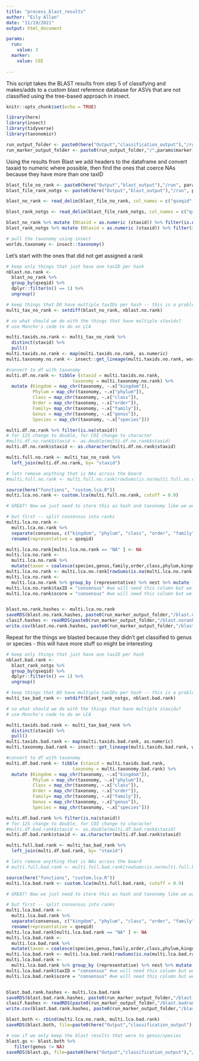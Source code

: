 ```yaml
---
title: "process_blast_results"
author: "Eily Allan"
date: "11/19/2021"
output: html_document

params: 
  run:
    value: 3
  marker:
    value: COI
 
---
```


This script takes the BLAST results from step 5 of classifying and makes/adds to a custom blast reference database for ASVs that are not classified using the tree-based approach in insect. 

```r
knitr::opts_chunk$set(echo = TRUE)
```

```r
library(here)
library(insect)
library(tidyverse)
library(taxonomizr)

run_output_folder <- paste0(here("Output","classification_output"),"/run",params$run) 
run_marker_output_folder <- paste0(run_output_folder,"/",params$marker)

```


Using the results from Blast we add headers to the dataframe and convert taxaid to numeric where possible, then find the ones that coerce NAs because they have more than one taxID

```r

blast_file_no_rank <- paste0(here("Output","blast_output"),"/run", params$run,".",params$marker,".hashes.to.blast.txt")
blast_file_rank_notgs <- paste0(here("Output","blast_output"),"/run", params$run,".",params$marker,".hashes.to.blast2.txt")

blast_no_rank <- read_delim(blast_file_no_rank, col_names = c("qseqid", "sseqid", "sacc", "pident", "length", "mismatch", "gapopen", "qcovus", "qstart", "qend", "sstart", "send", "evalue", "bitscore", "staxid", "qlen", "sscinames", "sseq"), delim = "\t" )

blast_rank_notgs <- read_delim(blast_file_rank_notgs, col_names = c("qseqid", "sseqid", "sacc", "pident", "length", "mismatch", "gapopen", "qcovus", "qstart", "qend", "sstart", "send", "evalue", "bitscore", "staxid", "qlen", "sscinames", "sseq"), delim = "\t" )

blast_no_rank %>% mutate (Ntaxid = as.numeric (staxid)) %>% filter(is.na(Ntaxid))
blast_rank_notgs %>% mutate (Ntaxid = as.numeric (staxid)) %>% filter(is.na(Ntaxid))

# pull the taxonomy using insect 
worlds.taxonomy <- insect::taxonomy() 
```

Let's start with the ones that did not get assigned a rank

```r
# keep only things that just have one taxID per hash
nblast.no.rank <- 
  blast_no_rank %>%
  group_by(qseqid) %>%
  dplyr::filter(n() == 1) %>%
  ungroup()

# keep things that DO have multiple taxIDs per hash -- this is a problem and well have to decide how to choose! 
multi_tax_no_rank <- setdiff(blast_no_rank, nblast.no.rank)

# so what should we do with the things that have multiple staxids? 
# use Moncho's code to do an LCA

multi.taxids.no.rank <- multi_tax_no_rank %>% 
  distinct(staxid) %>%
  pull()
multi.taxids.no.rank <- map(multi.taxids.no.rank, as.numeric)
multi.taxonomy.no.rank <- insect::get_lineage(multi.taxids.no.rank, worlds.taxonomy) 

#convert to df with taxonomy
multi.df.no.rank <- tibble (staxid = multi.taxids.no.rank,
                         taxonomy = multi.taxonomy.no.rank) %>%
  mutate (Kingdom = map_chr(taxonomy, ~.x["kingdom"]),
          Phylum = map_chr(taxonomy, ~.x["phylum"]),
          Class = map_chr(taxonomy, ~.x["class"]),
          Order = map_chr(taxonomy, ~.x["order"]),
          Family= map_chr(taxonomy, ~.x["family"]),
          Genus = map_chr(taxonomy, ~.x["genus"]),
          Species = map_chr(taxonomy, ~.x["species"]))

multi.df.no.rank %>% filter(is.na(staxid))
# for 12S change to double, for COI change to character
#multi.df.no.rank$staxid <- as.double(multi.df.no.rank$staxid)
multi.df.no.rank$staxid <- as.character(multi.df.no.rank$staxid)

multi.full.no.rank <- multi_tax_no_rank %>% 
  left_join(multi.df.no.rank, by= "staxid")

# lets remove anything that is NAs across the board
#multi.full.no.rank <- multi.full.no.rank[rowSums(is.na(multi.full.no.rank[ , 13:19])) != 7,] 

source(here("functions", "custom.lca.R"))
multi.lca.no.rank <- custom.lca(multi.full.no.rank, cutoff = 0.9)

# GREAT! Now we just need to store this as hash and taxonomy like we would get from the classification from insect to make it easy to merge them 

# but first -- split consensus into ranks
multi.lca.no.rank <-
  multi.lca.no.rank %>% 
  separate(consensus, c("kingdom", "phylum", "class", "order", "family", "genus", "species"), sep = '%') %>% 
  rename(representative = qseqid)

multi.lca.no.rank[multi.lca.no.rank == "NA" ] <- NA
multi.lca.no.rank <-
  multi.lca.no.rank %>% 
  mutate(taxon = coalesce(species,genus,family,order,class,phylum,kingdom))
multi.lca.no.rank <- multi.lca.no.rank[rowSums(is.na(multi.lca.no.rank[ , 2:9])) != 8,] 
multi.lca.no.rank <-
  multi.lca.no.rank %>% group_by (representative) %>% nest %>% mutate (rank = map_chr(data, ~pivot_longer(.x,cols = 1:7, names_to  = "rank", values_to ="name") %>% filter(name == taxon) %>% pull(rank))) %>% select(representative, rank) %>% inner_join(multi.lca.no.rank)
multi.lca.no.rank$taxID = "consensus" #we will need this column but we want to remember that this was a consensus
multi.lca.no.rank$score = "consensus" #we will need this column but we want to remember that this was a consensus


blast.no.rank.hashes <- multi.lca.no.rank
saveRDS(blast.no.rank.hashes, paste0(run_marker_output_folder,"/blast.norank.hashes.annotated",".rds"))
clasif.hashes <- readRDS(paste0(run_marker_output_folder,"/blast.norank.hashes.annotated",".rds"))
write.csv(blast.no.rank.hashes, paste0(run_marker_output_folder,"/blast.norank.hashes.annotated",".csv"))

```

Repeat for the things we blasted because they didn't get classified to genus or species - this will have more stuff so might be interesting

```r
# keep only things that just have one taxID per hash
nblast.bad.rank <- 
  blast_rank_notgs %>%
  group_by(qseqid) %>%
  dplyr::filter(n() == 1) %>%
  ungroup() 

# keep things that DO have multiple taxIDs per hash -- this is a problem and well have to decide how to choose! 
multi_tax_bad_rank <- setdiff(blast_rank_notgs, nblast.bad.rank)

# so what should we do with the things that have multiple staxids? 
# use Moncho's code to do an LCA

multi.taxids.bad.rank <- multi_tax_bad_rank %>% 
  distinct(staxid) %>%
  pull()
multi.taxids.bad.rank <- map(multi.taxids.bad.rank, as.numeric)
multi.taxonomy.bad.rank <- insect::get_lineage(multi.taxids.bad.rank, worlds.taxonomy) 

#convert to df with taxonomy
multi.df.bad.rank <- tibble (staxid = multi.taxids.bad.rank,
                         taxonomy = multi.taxonomy.bad.rank) %>%
  mutate (Kingdom = map_chr(taxonomy, ~.x["kingdom"]),
          Phylum = map_chr(taxonomy, ~.x["phylum"]),
          Class = map_chr(taxonomy, ~.x["class"]),
          Order = map_chr(taxonomy, ~.x["order"]),
          Family= map_chr(taxonomy, ~.x["family"]),
          Genus = map_chr(taxonomy, ~.x["genus"]),
          Species = map_chr(taxonomy, ~.x["species"]))

multi.df.bad.rank %>% filter(is.na(staxid))
# for 12S change to double, for COI change to character
#multi.df.bad.rank$staxid <- as.double(multi.df.bad.rank$staxid)
multi.df.bad.rank$staxid <- as.character(multi.df.bad.rank$staxid)

multi.full.bad.rank <- multi_tax_bad_rank %>% 
  left_join(multi.df.bad.rank, by= "staxid")

# lets remove anything that is NAs across the board
# multi.full.bad.rank <- multi.full.bad.rank[rowSums(is.na(multi.full.bad.rank[ , 13:19])) != 7,] 

source(here("functions", "custom.lca.R"))
multi.lca.bad.rank <- custom.lca(multi.full.bad.rank, cutoff = 0.9)

# GREAT! Now we just need to store this as hash and taxonomy like we would get from the classification from insect to make it easy to merge them 

# but first -- split consensus into ranks
multi.lca.bad.rank <-
  multi.lca.bad.rank %>% 
  separate(consensus, c("kingdom", "phylum", "class", "order", "family", "genus", "species"), sep = '%') %>% 
  rename(representative = qseqid)
multi.lca.bad.rank[multi.lca.bad.rank == "NA" ] <- NA
multi.lca.bad.rank <-
  multi.lca.bad.rank %>% 
  mutate(taxon = coalesce(species,genus,family,order,class,phylum,kingdom))
multi.lca.bad.rank <- multi.lca.bad.rank[rowSums(is.na(multi.lca.bad.rank[ , 2:9])) != 8,] 
multi.lca.bad.rank <-
  multi.lca.bad.rank %>% group_by (representative) %>% nest %>% mutate (rank = map_chr(data, ~pivot_longer(.x,cols = 1:7, names_to  = "rank", values_to ="name") %>% filter(name == taxon) %>% pull(rank))) %>% select(representative, rank) %>% inner_join(multi.lca.bad.rank)
multi.lca.bad.rank$taxID = "consensus" #we will need this column but we want to remember that this was a consensus
multi.lca.bad.rank$score = "consensus" #we will need this column but we want to remember that this was a consensus


blast.bad.rank.hashes <- multi.lca.bad.rank
saveRDS(blast.bad.rank.hashes, paste0(run_marker_output_folder,"/blast.badrank.hashes.annotated",".rds"))
clasif.hashes <- readRDS(paste0(run_marker_output_folder,"/blast.badrank.hashes.annotated",".rds"))
write.csv(blast.bad.rank.hashes, paste0(run_marker_output_folder,"/blast.badrank.hashes.annotated",".csv"))

blast.both <- rbind(multi.lca.no.rank, multi.lca.bad.rank)
saveRDS(blast.both, file=paste0(here("Output","classification_output"),"/", params$marker,".all.blast.previous.hashes.annotated.rds"))

# now if we only keep the blast results that were to genus/species
blast.gs <- blast.both %>% 
   filter(genus != NA)
saveRDS(blast.gs, file=paste0(here("Output","classification_output"),"/", params$marker,".all.gs.blast.previous.hashes.annotated.rds"))

```
